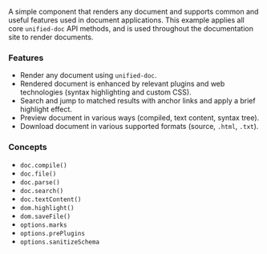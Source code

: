 
A simple component that renders any document and supports common and useful features used in document applications.  This example applies all core `unified-doc` API methods, and is used throughout the documentation site to render documents.

### Features
- Render any document using `unified-doc`.
- Rendered document is enhanced by relevant plugins and web technologies (syntax highlighting and custom CSS).
- Search and jump to matched results with anchor links and apply a brief highlight effect.
- Preview document in various ways (compiled, text content, syntax tree).
- Download document in various supported formats (source, `.html`, `.txt`).

### Concepts
- `doc.compile()`
- `doc.file()`
- `doc.parse()`
- `doc.search()`
- `doc.textContent()`
- `dom.highlight()`
- `dom.saveFile()`
- `options.marks`
- `options.prePlugins`
- `options.sanitizeSchema`

<DocPreviewExample />
